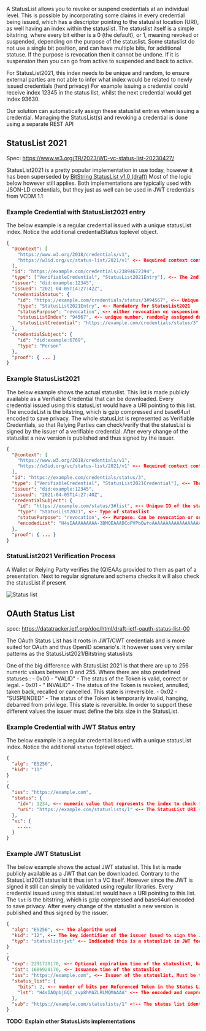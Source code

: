 
<Title size="large" variant="primary">
  StatusList
</Title>

A StatusList allows you to revoke or suspend credentials at an individual level. This is possible by incorporating some
claims in every credential being issued, which has a descriptor pointing to the statuslist location (URI), as well
having an index within the statuslist. The statuslist itself is a simple bitstring, where every bit either is a 0 (the
default), or 1, meaning revoked or suspended, depending on the purpose of the statuslist. Some statuslist do not use a
single bit position, and can have multiple bits, for additional statuse.
If the purpose is revocation then it cannot be undone. If it is suspension then you can go from active to suspended and
back to active.

For StatusList2021, this index needs to be unique and random, to ensure external parties are not able to infer what
index would be related to newly issued credentials (herd privacy)
For example issuing a credential could receive index 12345 in the status list, whilst the next credential would get
index 93630.

Our solution can automatically assign these statuslist entries when issuing a credential. Managing the StatusList(s) and
revoking a credential is done using a separate REST API

## StatusList 2021

Spec: https://www.w3.org/TR/2023/WD-vc-status-list-20230427/

StatusList2021 is a pretty popular implementation in use today, however it has been superseded
by [BitString StatusList v1.0 (draft)](https://www.w3.org/TR/vc-bitstring-status-list/)
Most of the logic below however still applies. Both implementations are typically used with JSON-LD credentials, but
they just as well can be used in JWT credentials from VCDM 1.1

### Example Credential with StatusList2021 entry

The below example is a regular credential issued with a unique statusList index. Notice the additional credentialStatus
toplevel object.

```json
{
  "@context": [
    "https://www.w3.org/2018/credentials/v1",
    "https://w3id.org/vc/status-list/2021/v1" <-- Required context containing the statuslist terms
  ],
  "id": "https://example.com/credentials/23894672394",
  "type": ["VerifiableCredential", "StatusList2021Entry"], <-- The 2nd type indicates this VC has a credentialStatus
  "issuer": "did:example:12345",
  "issued": "2021-04-05T14:27:42Z",
  "credentialStatus": {
    "id": "https://example.com/credentials/status/3#94567", <-- Unique ID containing the link to the statusListCredential with a fragment pointing to the index
    "type": "StatusList2021Entry", <-- Mandatory for StatusList2021
    "statusPurpose": "revocation", <-- either revocation or suspension, depending on statuslist purpose
    "statusListIndex": "94567", <-- unique number, randomly assigned during issuance
    "statusListCredential": "https://example.com/credentials/status/3" <-- Unique URL for the statusList
  },
  "credentialSubject": {
    "id": "did:example:6789",
    "type": "Person"
  },
  "proof": { ... }
}
```

### Example StatusList2021

The below example shows the actual statuslist. This list is made publicly available as a Verifiable Credential that can
be downloaded. Every credential issued using this statusList would have a URI pointing to this list.
The encodeList is the bitstring, which is gzip compressed and base64url encoded to save privacy.
The whole statusList is represented as Verifiable Credentials, so that Relying Parties can check/verify that the
statusList is signed by the issuer of a verifiable credential.
After every change of the statuslist a new version is published and thus signed by the issuer.

```json
{
  "@context": [
    "https://www.w3.org/2018/credentials/v1",
    "https://w3id.org/vc/status-list/2021/v1" <-- Required context containing the statuslist terms
  ],
  "id": "https://example.com/credentials/status/3",
  "type": ["VerifiableCredential", "StatusList2021Credential"], <-- The 2nd type indicates this is a status list 2021
  "issuer": "did:example:12345",
  "issued": "2021-04-05T14:27:40Z",
  "credentialSubject": {
    "id": "https://example.com/status/3#list", <-- Unique ID of the statuslist, the list fragment is mandatory
    "type": "StatusList2021", <-- Type of statuslist
    "statusPurpose": "revocation", <-- Purpose. Can be revocation or suspension
    "encodedList": "H4sIAAAAAAAAA-3BMQEAAADCoPVPbQwfoAAAAAAAAAAAAAAAAAAAAIC3AYbSVKsAQAAA" <-- The encoded and compressed statusList
  },
  "proof": { ... }
}
```

### StatusList2021 Verification Process

A Wallet or Relying Party verifies the (Q)EAAs provided to them as part of a presentation. Next to regular signature and
schema checks it will also check the statusList if present

![Status list](/assets/StatusList2021-verification.svg)

## OAuth Status List

spec: https://datatracker.ietf.org/doc/html/draft-ietf-oauth-status-list-00

The OAuth Status List has it roots in JWT/CWT credentials and is more suited for OAuth and thus OpenID scenario's. It
however uses very similar patterns as the StatusList2021/Bitstring statuslists

One of the big difference with StatusList 2021 is that there are up to 256 numeric values between 0 and 255. Where there
are also predefined statuses : - 0x00 - "VALID" - The status of the Token is valid, correct or legal. - 0x01 - "
INVALID" - The status of the Token is revoked, annulled, taken back, recalled or cancelled. This state is
irreversible. - 0x02 - "SUSPENDED" - The status of the Token is temporarily invalid, hanging, debarred from privilege.
This state is reversible. In order to support these different values the issuer must define the bits size in the StatusList.

### Example Credential with JWT Status entry

The below example is a regular credential issued with a unique statusList index. Notice the additional `status`
toplevel object.

```json
{
  "alg": "ES256",
  "kid": "11"
}
.
{
  "iss": "https://example.com",
  "status": {
    "idx": 1234, <-- numeric value that represents the index to check for status information in the Status List
    "uri": "https://example.com/statuslists/1" <-- The StatusList URI (it can be downloaded at this location)
  },
  "vc": {
    .....
  }
}
```

### Example JWT StatusList

The below example shows the actual JWT statuslist. This list is made publicly available as a JWT that can
be downloaded. Contrary to the StatusList2021 statuslist it thus isn't a VC itself. However since the JWT is signed it still can simply be validated using regular libraries.
Every credential issued using this statusList would have a URI pointing to this list.
The `lst` is the bitstring, which is gzip compressed and base64url encoded to save privacy.
After every change of the statuslist a new version is published and thus signed by the issuer.

```json
{
  "alg": "ES256", <-- The algorithm used
  "kid": "12", <-- The key identifier of the issuer (used to sign the JWT)
  "typ": "statuslist+jwt" <-- Indicated this is a statuslist in JWT format
}
.
{
  "exp": 2291720170, <-- Optional expiration time of the statuslist, handy for cache evictions for instance
  "iat": 1686920170, <-- Issuance time of the statuslist
  "iss": "https://example.com", <-- Issuer of the statuslist. Must be the same as the `iss` value of the JWT VC
  "status_list": {
    "bits": 2, <-- number of bits per Referenced Token in the Status List ("lst", which is 1, 2, 4 or 8)
    "lst": "H4sIAOpbjGQC_zvp8hMAZLRLMQMAAAA" <-- The encoded and compressed statusList
  },
  "sub": "https://example.com/statuslists/1" <!-- The status list identifier itself. Must match the `uri` value in the `status` object of the JWT VC
}
```

**TODO: Explain other StatusLists implementations**
